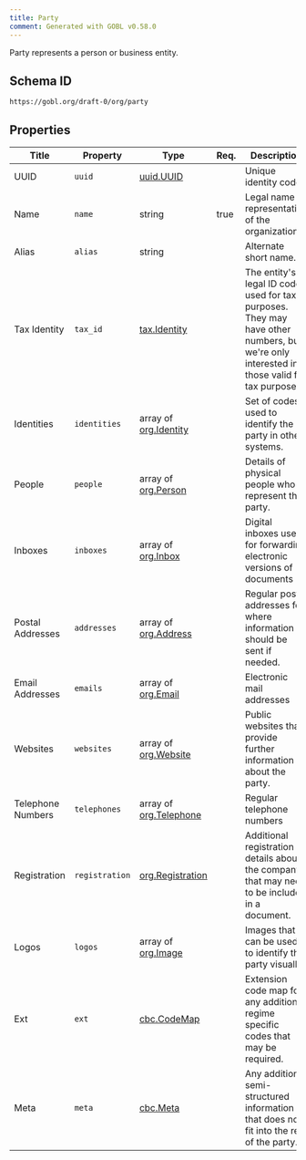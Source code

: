 ```yaml
---
title: Party
comment: Generated with GOBL v0.58.0
---
```


Party represents a person or business entity.

## Schema ID

`https://gobl.org/draft-0/org/party`

## Properties

| Title             | Property       | Type                                             | Req. | Description                                                                                                                               |
|-------------------|----------------|--------------------------------------------------|------|-------------------------------------------------------------------------------------------------------------------------------------------|
| UUID              | `uuid`         | [uuid.UUID](/draft-0/uuid/uuid)                  |      | Unique identity code                                                                                                                      |
| Name              | `name`         | string                                           | true | Legal name or representation of the organization.                                                                                         |
| Alias             | `alias`        | string                                           |      | Alternate short name.                                                                                                                     |
| Tax Identity      | `tax_id`       | [tax.Identity](/draft-0/tax/identity)            |      | The entity's legal ID code used for tax purposes. They may have other numbers, but we're only interested in those valid for tax purposes. |
| Identities        | `identities`   | array of [org.Identity](/draft-0/org/identity)   |      | Set of codes used to identify the party in other systems.                                                                                 |
| People            | `people`       | array of [org.Person](/draft-0/org/person)       |      | Details of physical people who represent the party.                                                                                       |
| Inboxes           | `inboxes`      | array of [org.Inbox](/draft-0/org/inbox)         |      | Digital inboxes used for forwarding electronic versions of documents                                                                      |
| Postal Addresses  | `addresses`    | array of [org.Address](/draft-0/org/address)     |      | Regular post addresses for where information should be sent if needed.                                                                    |
| Email Addresses   | `emails`       | array of [org.Email](/draft-0/org/email)         |      | Electronic mail addresses                                                                                                                 |
| Websites          | `websites`     | array of [org.Website](/draft-0/org/website)     |      | Public websites that provide further information about the party.                                                                         |
| Telephone Numbers | `telephones`   | array of [org.Telephone](/draft-0/org/telephone) |      | Regular telephone numbers                                                                                                                 |
| Registration      | `registration` | [org.Registration](/draft-0/org/registration)    |      | Additional registration details about the company that may need to be included in a document.                                             |
| Logos             | `logos`        | array of [org.Image](/draft-0/org/image)         |      | Images that can be used to identify the party visually.                                                                                   |
| Ext               | `ext`          | [cbc.CodeMap](/draft-0/cbc/code_map)             |      | Extension code map for any additional regime specific codes that may be required.                                                         |
| Meta              | `meta`         | [cbc.Meta](/draft-0/cbc/meta)                    |      | Any additional semi-structured information that does not fit into the rest of the party.                                                  |

